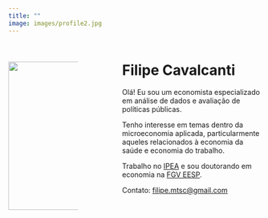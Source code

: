 ---
title: ""
image: images/profile2.jpg
---

:::::: columns
::: {.column width="30%"}
# 

# 

![](images/profile2.jpg){style="float: left; margin-right: 70px;" fig-align="right" width="295"}
:::

::: {.column width="10%"}
<!-- empty column to create gap -->
:::

::: {.column width="60%"}
# Filipe Cavalcanti

Olá! Eu sou um economista especializado em análise de dados e avaliação de políticas públicas.

Tenho interesse em temas dentro da microeconomia aplicada, particularmente aqueles relacionados à economia da saúde e economia do trabalho.

Trabalho no [IPEA](https://www.ipea.gov.br/portal/) e sou doutorando em economia na [FGV EESP](https://eesp.fgv.br/).

Contato: [filipe.mtsc\@gmail.com](mailto:filipe.mtsc@gmail.com)
:::
::::::